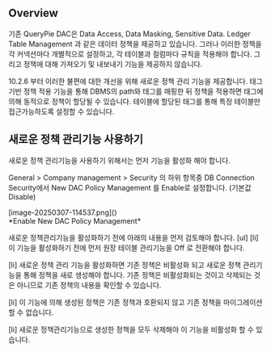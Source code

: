 
## Overview
기존 QueryPie DAC은  Data Access, Data Masking, Sensitive Data. Ledger Table Management 과 같은 데이터 정책을 제공하고 있습니다. 그러나 이러한 정책을 각 커넥션마다 개별적으로 설정하고, 각 테이블과 컬럼마다 규칙을 적용해야 합니다. 그리고 정책에 대해 가져오기 및 내보내기 기능을 제공하지 않습니다.

10.2.6 부터 이러한 불편에 대한 개선을 위해 새로운 정책 관리 기능을 제공합니다. 태그기반 정책 적용 기능을 통해 DBMS의 path와 태그를 매핑한 뒤 정책을 적용하면 태그에 의해 동적으로 정책이 할당될 수 있습니다. 테이블에 할당된 태그를 통해 특정 테이블만 접근가능하도록 설정할 수 있습니다.

## 새로운 정책 관리기능 사용하기
새로운 정책 관리기능을 사용하기 위해서는 먼저 기능을 활성화 해야 합니다.

General &gt; Company management &gt; Security 의 하위 항목중 DB Connection Security에서 New DAC Policy Management 를 Enable로 설정합니다. (기본값 Disable)

<p align="center">
<div>[image-20250307-114537.png]()</div>
*Enable New DAC Policy Management*
</p>

<Callout>
새로운 정책관리기능을 활성화하기 전에 아래의 내용을 먼저 검토해야 합니다. 
[ul]
[li]
이 기능을 활성화하기 전에 먼저 원장 테이블 관리기능을 Off 로 전환해야 합니다. 

[li]
새로운 정책 관리 기능을 활성화하면 기존 정책은 비활성화 되고 새로운 정책 관리기능을 통해 정책을 새로 생성해야 합니다. 기존 정책은 비활성화되는 것이고 삭제되는 것은 아니므로 기존 정책의 내용을 확인할 수 있습니다. 

[li]
이 기능에 의해 생성된 정책은 기존 정책과 호환되지 않고 기존 정책을 마이그레이션 할 수 없습니다. 

[li]
새로운 정책관리기능으로 생성한 정책을 모두 삭제해야 이 기능을 비활성화 할 수 있습니다. 


</Callout>
